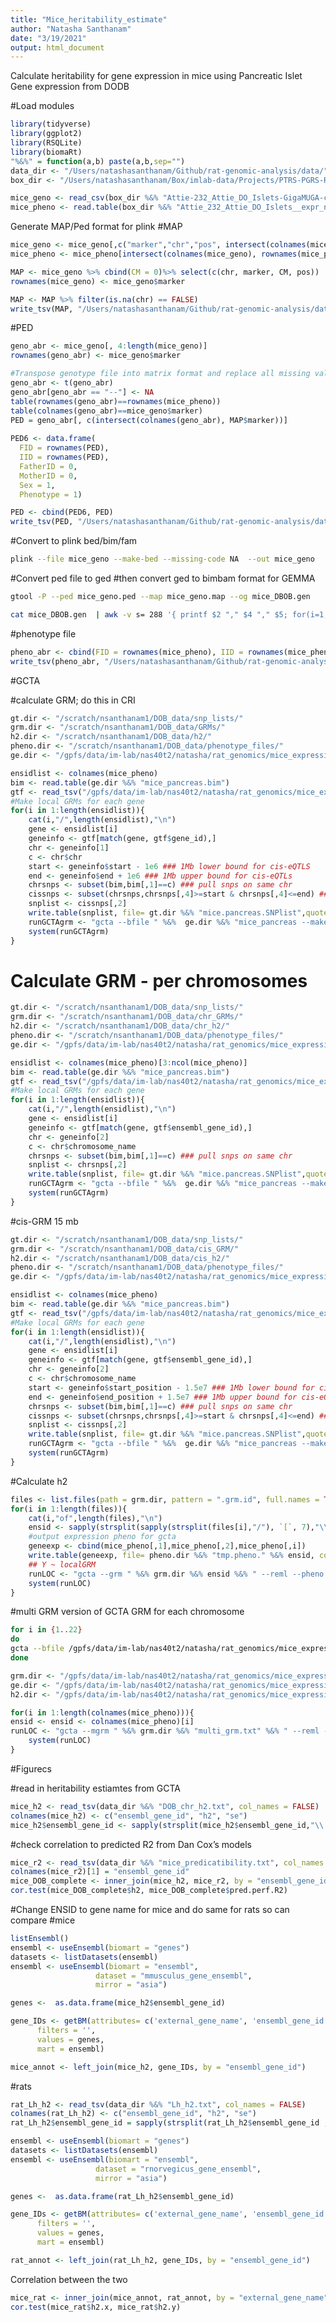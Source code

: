 ```yaml
---
title: "Mice_heritability_estimate"
author: "Natasha Santhanam"
date: "3/19/2021"
output: html_document
---
```


Calculate heritability for gene expression in mice using Pancreatic Islet Gene expression from DODB

#Load modules
```r
library(tidyverse)
library(ggplot2)
library(RSQLite)
library(biomaRt)
"%&%" = function(a,b) paste(a,b,sep="")
data_dir <- "/Users/natashasanthanam/Github/rat-genomic-analysis/data/"
box_dir <- "/Users/natashasanthanam/Box/imlab-data/Projects/PTRS-PGRS-Rosetta/DODB/"
```

```r
mice_geno <- read_csv(box_dir %&% "Attie-232_Attie_DO_Islets-GigaMUGA-calls.csv")
mice_pheno <- read.table(box_dir %&% "Attie_232_Attie_DO_Islets__expr_norm.txt" )
```

Generate MAP/Ped format for plink
#MAP
```r
mice_geno <- mice_geno[,c("marker","chr","pos", intersect(colnames(mice_geno), rownames(mice_pheno)))]
mice_pheno <- mice_pheno[intersect(colnames(mice_geno), rownames(mice_pheno)),]

MAP <- mice_geno %>% cbind(CM = 0)%>% select(c(chr, marker, CM, pos))
rownames(mice_geno) <- mice_geno$marker

MAP <- MAP %>% filter(is.na(chr) == FALSE)
write_tsv(MAP, "/Users/natashasanthanam/Github/rat-genomic-analysis/data/mice_pancreas.map", col_names = FALSE)
```

#PED
```r
geno_abr <- mice_geno[, 4:length(mice_geno)]
rownames(geno_abr) <- mice_geno$marker

#Transpose genotype file into matrix format and replace all missing values with NA
geno_abr <- t(geno_abr)
geno_abr[geno_abr == "--"] <- NA
table(rownames(geno_abr)==rownames(mice_pheno))
table(colnames(geno_abr)==mice_geno$marker)
PED = geno_abr[, c(intersect(colnames(geno_abr), MAP$marker))]
 
PED6 <- data.frame(
  FID = rownames(PED),
  IID = rownames(PED),
  FatherID = 0,
  MotherID = 0,
  Sex = 1,
  Phenotype = 1)

PED <- cbind(PED6, PED)
write_tsv(PED, "/Users/natashasanthanam/Github/rat-genomic-analysis/data/mice_pancreas.ped",col_names = FALSE)
```

#Convert to plink bed/bim/fam
```bash
plink --file mice_geno --make-bed --missing-code NA  --out mice_geno
```

#Convert ped file to ged 
#then convert ged to bimbam format for GEMMA
```bash
gtool -P --ped mice_geno.ped --map mice_geno.map --og mice_DBOB.gen 

cat mice_DBOB.gen  | awk -v s= 288 '{ printf $2 "," $4 "," $5; for(i=1; i<=s; i++) printf "," $(i*3+3)*2+$(i*3+4); printf "\n" }' > mice_DBOB
```


#phenotype file
```r
pheno_abr <- cbind(FID = rownames(mice_pheno), IID = rownames(mice_pheno), mice_pheno) 
write_tsv(pheno_abr, "/Users/natashasanthanam/Github/rat-genomic-analysis/data/mice_pheno.txt",col_names = FALSE)
```

#GCTA 

#calculate GRM; do this in CRI
```r
gt.dir <- "/scratch/nsanthanam1/DOB_data/snp_lists/"
grm.dir <- "/scratch/nsanthanam1/DOB_data/GRMs/"
h2.dir <- "/scratch/nsanthanam1/DOB_data/h2/"
pheno.dir <- "/scratch/nsanthanam1/DOB_data/phenotype_files/"
ge.dir <- "/gpfs/data/im-lab/nas40t2/natasha/rat_genomics/mice_expression/DBOB_data/"

ensidlist <- colnames(mice_pheno)
bim <- read.table(ge.dir %&% "mice_pancreas.bim")
gtf <- read_tsv("/gpfs/data/im-lab/nas40t2/natasha/rat_genomics/mice_expression/mice_pancreas/mice_pancreas_gtf.txt", col_names =TRUE)
#Make local GRMs for each gene
for(i in 1:length(ensidlist)){
    cat(i,"/",length(ensidlist),"\n")
    gene <- ensidlist[i]
    geneinfo <- gtf[match(gene, gtf$gene_id),]
    chr <- geneinfo[1]
    c <- chr$chr
    start <- geneinfo$start - 1e6 ### 1Mb lower bound for cis-eQTLS
    end <- geneinfo$end + 1e6 ### 1Mb upper bound for cis-eQTLs
    chrsnps <- subset(bim,bim[,1]==c) ### pull snps on same chr
    cissnps <- subset(chrsnps,chrsnps[,4]>=start & chrsnps[,4]<=end) ### pull cis-SNP info
    snplist <- cissnps[,2]    
    write.table(snplist, file= gt.dir %&% "mice.pancreas.SNPlist",quote=F,col.names=F,row.names=F)
    runGCTAgrm <- "gcta --bfile " %&%  ge.dir %&% "mice_pancreas --make-grm-bin --extract " %&% gt.dir %&% "mice.pancreas.SNPlist" %&% " --out " %&% grm.dir %&%  gene
    system(runGCTAgrm)
}
```

# Calculate GRM - per chromosomes
```r
gt.dir <- "/scratch/nsanthanam1/DOB_data/snp_lists/"
grm.dir <- "/scratch/nsanthanam1/DOB_data/chr_GRMs/"
h2.dir <- "/scratch/nsanthanam1/DOB_data/chr_h2/"
pheno.dir <- "/scratch/nsanthanam1/DOB_data/phenotype_files/"
ge.dir <- "/gpfs/data/im-lab/nas40t2/natasha/rat_genomics/mice_expression/DBOB_data/"

ensidlist <- colnames(mice_pheno)[3:ncol(mice_pheno)]
bim <- read.table(ge.dir %&% "mice_pancreas.bim")
gtf <- read_tsv("/gpfs/data/im-lab/nas40t2/natasha/rat_genomics/mice_expression/mice_pancreas/mice_pancreas_gtf.txt", col_names =TRUE)
#Make local GRMs for each gene
for(i in 1:length(ensidlist)){
    cat(i,"/",length(ensidlist),"\n")
    gene <- ensidlist[i]
    geneinfo <- gtf[match(gene, gtf$ensembl_gene_id),]
    chr <- geneinfo[2]
    c <- chr$chromosome_name
    chrsnps <- subset(bim,bim[,1]==c) ### pull snps on same chr
    snplist <- chrsnps[,2]    
    write.table(snplist, file= gt.dir %&% "mice.pancreas.SNPlist",quote=F,col.names=F,row.names=F)
    runGCTAgrm <- "gcta --bfile " %&%  ge.dir %&% "mice_pancreas --make-grm-bin --extract " %&% gt.dir %&% "mice.pancreas.SNPlist" %&% " --out " %&% grm.dir %&% "chr_h2_" %&% gene
    system(runGCTAgrm)
}
```

#cis-GRM 15 mb
```r
gt.dir <- "/scratch/nsanthanam1/DOB_data/snp_lists/"
grm.dir <- "/scratch/nsanthanam1/DOB_data/cis_GRM/"
h2.dir <- "/scratch/nsanthanam1/DOB_data/cis_h2/"
pheno.dir <- "/scratch/nsanthanam1/DOB_data/phenotype_files/"
ge.dir <- "/gpfs/data/im-lab/nas40t2/natasha/rat_genomics/mice_expression/DBOB_data/"

ensidlist <- colnames(mice_pheno)
bim <- read.table(ge.dir %&% "mice_pancreas.bim")
gtf <- read_tsv("/gpfs/data/im-lab/nas40t2/natasha/rat_genomics/mice_expression/mice_pancreas/mice_pancreas_gtf.txt", col_names =TRUE)
#Make local GRMs for each gene
for(i in 1:length(ensidlist)){
    cat(i,"/",length(ensidlist),"\n")
    gene <- ensidlist[i]
    geneinfo <- gtf[match(gene, gtf$ensembl_gene_id),]
    chr <- geneinfo[2]
    c <- chr$chromosome_name
    start <- geneinfo$start_position - 1.5e7 ### 1Mb lower bound for cis-eQTLS
    end <- geneinfo$end_position + 1.5e7 ### 1Mb upper bound for cis-eQTLs
    chrsnps <- subset(bim,bim[,1]==c) ### pull snps on same chr
    cissnps <- subset(chrsnps,chrsnps[,4]>=start & chrsnps[,4]<=end) ### pull cis-SNP info
    snplist <- cissnps[,2]    
    write.table(snplist, file= gt.dir %&% "mice.pancreas.SNPlist",quote=F,col.names=F,row.names=F)
    runGCTAgrm <- "gcta --bfile " %&%  ge.dir %&% "mice_pancreas --make-grm-bin --extract " %&% gt.dir %&% "mice.pancreas.SNPlist" %&% " --out " %&% grm.dir %&%  gene
    system(runGCTAgrm)
}
```


#Calculate h2
```r
files <- list.files(path = grm.dir, pattern = ".grm.id", full.names = TRUE)
for(i in 1:length(files)){
	cat(i,"of",length(files),"\n")
	ensid <- sapply(strsplit(sapply(strsplit(files[i],"/"), `[`, 7),"\\."), `[`, 1)
	#output expression pheno for gcta
	geneexp <- cbind(mice_pheno[,1],mice_pheno[,2],mice_pheno[,i])
	write.table(geneexp, file= pheno.dir %&% "tmp.pheno." %&% ensid, col.names=F, row.names = F, quote=F) #output pheno for gcta
	## Y ~ localGRM
	runLOC <- "gcta --grm " %&% grm.dir %&% ensid %&% " --reml --pheno " %&% pheno.dir %&% "tmp.pheno." %&% ensid %&% " --out " %&% h2.dir %&% "tmp." %&% ensid
	system(runLOC)
}
```



#multi GRM version of GCTA GRM for each chromosome
```bash
for i in {1..22}
do 
gcta --bfile /gpfs/data/im-lab/nas40t2/natasha/rat_genomics/mice_expression/DBOB_data/mice_pancreas --chr $i --make-grm --out mice_pancreas_chr$i
done
```

```r
grm.dir <- "/gpfs/data/im-lab/nas40t2/natasha/rat_genomics/mice_expression/mice_pancreas/multi_grm/"
ge.dir <- "/gpfs/data/im-lab/nas40t2/natasha/rat_genomics/mice_expression/DBOB_data/"
h2.dir <- "/gpfs/data/im-lab/nas40t2/natasha/rat_genomics/mice_expression/mice_pancreas/multi_h2/"

for(i in 1:length(colnames(mice_pheno))){
ensid <- ensid <- colnames(mice_pheno)[i]
runLOC <- "gcta --mgrm " %&% grm.dir %&% "multi_grm.txt" %&% " --reml --pheno " %&% ge.dir %&% "mice_panc_pheno.txt" %&% " --reml-lrt 1" %&%  " --mpheno " %&% i %&% " --out " %&% h2.dir %&% "tmp." %&% ensid %&% " --thread-num 4"
	system(runLOC)
}
```

#Figurecs 

#read in heritability estiamtes from GCTA
```r
mice_h2 <- read_tsv(data_dir %&% "DOB_chr_h2.txt", col_names = FALSE)
colnames(mice_h2) <- c("ensembl_gene_id", "h2", "se")
mice_h2$ensembl_gene_id <- sapply(strsplit(mice_h2$ensembl_gene_id,"\\."), `[`, 2)
```

#check correlation to predicted R2 from Dan Cox's models
```r
mice_r2 <- read_tsv(data_dir %&% "mice_predicatibility.txt", col_names = TRUE)
colnames(mice_r2)[1] = "ensembl_gene_id"
mice_DOB_complete <- inner_join(mice_h2, mice_r2, by = "ensembl_gene_id")
cor.test(mice_DOB_complete$h2, mice_DOB_complete$pred.perf.R2)
```


#Change ENSID to gene name for mice and do same for rats so can compare
#mice
```r
listEnsembl()
ensembl <- useEnsembl(biomart = "genes")
datasets <- listDatasets(ensembl)
ensembl <- useEnsembl(biomart = "ensembl", 
                   dataset = "mmusculus_gene_ensembl", 
                   mirror = "asia")

genes <-  as.data.frame(mice_h2$ensembl_gene_id)

gene_IDs <- getBM(attributes= c('external_gene_name', 'ensembl_gene_id'), 
      filters = '', 
      values = genes, 
      mart = ensembl)

mice_annot <- left_join(mice_h2, gene_IDs, by = "ensembl_gene_id")
```

#rats
```r
rat_Lh_h2 <- read_tsv(data_dir %&% "Lh_h2.txt", col_names = FALSE)
colnames(rat_Lh_h2) <- c("ensembl_gene_id", "h2", "se")
rat_Lh_h2$ensembl_gene_id = sapply(strsplit(rat_Lh_h2$ensembl_gene_id ,"\\."), `[`, 2)

ensembl <- useEnsembl(biomart = "genes")
datasets <- listDatasets(ensembl)
ensembl <- useEnsembl(biomart = "ensembl", 
                   dataset = "rnorvegicus_gene_ensembl", 
                   mirror = "asia")

genes <-  as.data.frame(rat_Lh_h2$ensembl_gene_id)

gene_IDs <- getBM(attributes= c('external_gene_name', 'ensembl_gene_id'), 
      filters = '', 
      values = genes, 
      mart = ensembl)

rat_annot <- left_join(rat_Lh_h2, gene_IDs, by = "ensembl_gene_id")
```

Correlation between the two 
```r
mice_rat <- inner_join(mice_annot, rat_annot, by = "external_gene_name")
cor.test(mice_rat$h2.x, mice_rat$h2.y)
```





